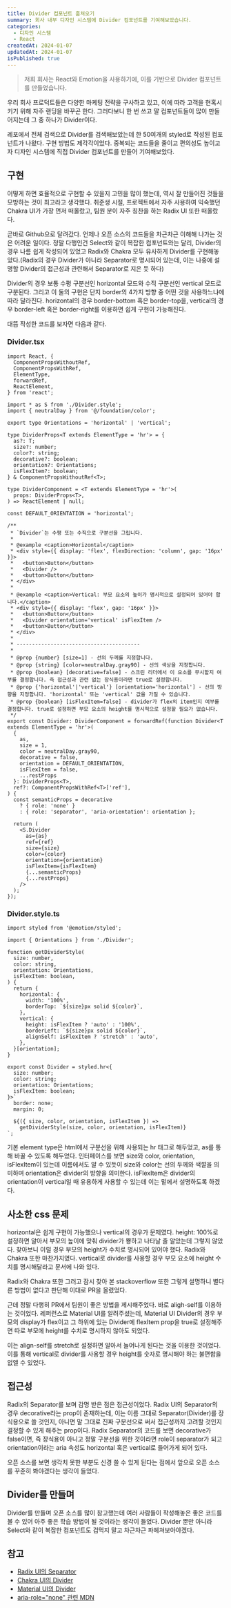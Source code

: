 ```yaml
---
title: Divider 컴포넌트 훔쳐오기
summary: 회사 내부 디자인 시스템에 Divider 컴포넌트를 기여해보았습니다.
categories:
  - 디자인 시스템
  - React
createdAt: 2024-01-07
updatedAt: 2024-01-07
isPublished: true
---
```


> 저희 회사는 React와 Emotion을 사용하기에, 이를 기반으로 Divider 컴포넌트를 만들었습니다.

우리 회사 프로덕트들은 다양한 마케팅 전략을 구사하고 있고, 이에 따라 고객을 현혹시키기 위해 자주 랜딩을 바꾸곤 한다. 그러다보니 한 번 쓰고 말 컴포넌트들이 많이 만들어지는데 그 중 하나가 Divider이다.

레포에서 전체 검색으로 Divider를 검색해보았는데 한 50여개의 styled로 작성된 컴포넌트가 나왔다. 구현 방법도 제각각이었다. 중복되는 코드들을 줄이고 편의성도 높이고자 디자인 시스템에 직접 Divider 컴포넌트를 만들어 기여해보았다.

## 구현

어떻게 하면 효율적으로 구현할 수 있을지 고민을 많이 했는데, 역시 잘 만들어진 것들을 모방하는 것이 최고라고 생각했다. 취준생 시절, 프로젝트에서 자주 사용하여 익숙했던 Chakra UI가 가장 먼저 떠올랐고, 팀원 분이 자주 칭찬을 하는 Radix UI 또한 떠올랐다.

곧바로 Github으로 달려갔다. 언제나 오픈 소스의 코드들을 차근차근 이해해 나가는 것은 어려운 일이다. 정말 다행인건 Select와 같이 복잡한 컴포넌트와는 달리, Divider의 경우 나름 쉽게 작성되어 있었고 Radix와 Chakra 모두 유사하게 Divider를 구현해놓았다.(Radix의 경우 Divider가 아니라 Separator로 명시되어 있는데, 이는 나중에 설명할 Divider의 접근성과 관련해서 Separator로 지은 듯 하다)

Divider의 경우 보통 수평 구분선인 horizontal 모드와 수직 구분선인 vertical 모드로 구분된다. 그리고 이 둘의 구현은 단지 border의 4가지 방향 중 어떤 것을 사용하느냐에 따라 달라진다. horizontal의 경우 border-bottom 혹은 border-top을, vertical의 경우 border-left 혹은 border-right를 이용하면 쉽게 구현이 가능해진다.

대뜸 작성한 코드를 보자면 다음과 같다.

### Divider.tsx

```tsx
import React, {
  ComponentPropsWithoutRef,
  ComponentPropsWithRef,
  ElementType,
  forwardRef,
  ReactElement,
} from 'react';

import * as S from './Divider.style';
import { neutralDay } from '@/foundation/color';

export type Orientations = 'horizontal' | 'vertical';

type DividerProps<T extends ElementType = 'hr'> = {
  as?: T;
  size?: number;
  color?: string;
  decorative?: boolean;
  orientation?: Orientations;
  isFlexItem?: boolean;
} & ComponentPropsWithoutRef<T>;

type DividerComponent = <T extends ElementType = 'hr'>(
  props: DividerProps<T>,
) => ReactElement | null;

const DEFAULT_ORIENTATION = 'horizontal';

/**
 * `Divider`는 수평 또는 수직으로 구분선을 그립니다.
 *
 * @example <caption>Horizontal</caption>
 * <div style={{ display: 'flex', flexDirection: 'column', gap: '16px' }}>
 *   <button>Button</button>
 *   <Divider />
 *   <button>Button</button>
 * </div>
 *
 * @example <caption>Vertical: 부모 요소의 높이가 명시적으로 설정되어 있어야 합니다.</caption>
 * <div style={{ display: 'flex', gap: '16px' }}>
 *   <button>Button</button>
 *   <Divider orientation='vertical' isFlexItem />
 *   <button>Button</button>
 * </div>
 *
 * ----------------------------------------
 *
 * @prop {number} [size=1] - 선의 두께를 지정합니다.
 * @prop {string} [color=neutralDay.gray90] - 선의 색상을 지정합니다.
 * @prop {boolean} [decorative=false] - 스크린 리더에서 이 요소를 무시할지 여부를 결정합니다. 즉 접근성과 관련 없는 장식용이라면 true로 설정합니다.
 * @prop {'horizontal'|'vertical'} [orientation='horizontal'] - 선의 방향을 지정합니다. 'horizontal' 또는 'vertical' 값을 가질 수 있습니다.
 * @prop {boolean} [isFlexItem=false] - divider가 flex의 item인지 여부를 결정합니다. true로 설정하면 부모 요소의 height를 명시적으로 설정할 필요가 없습니다.
 */
export const Divider: DividerComponent = forwardRef(function Divider<T extends ElementType = 'hr'>(
  {
    as,
    size = 1,
    color = neutralDay.gray90,
    decorative = false,
    orientation = DEFAULT_ORIENTATION,
    isFlexItem = false,
    ...restProps
  }: DividerProps<T>,
  ref?: ComponentPropsWithRef<T>['ref'],
) {
  const semanticProps = decorative
    ? { role: 'none' }
    : { role: 'separator', 'aria-orientation': orientation };

  return (
    <S.Divider
      as={as}
      ref={ref}
      size={size}
      color={color}
      orientation={orientation}
      isFlexItem={isFlexItem}
      {...semanticProps}
      {...restProps}
    />
  );
});
```

### Divider.style.ts

```tsx
import styled from '@emotion/styled';

import { Orientations } from './Divider';

function getDividerStyle(
  size: number,
  color: string,
  orientation: Orientations,
  isFlexItem: boolean,
) {
  return {
    horizontal: {
      width: '100%',
      borderTop: `${size}px solid ${color}`,
    },
    vertical: {
      height: isFlexItem ? 'auto' : '100%',
      borderLeft: `${size}px solid ${color}`,
      alignSelf: isFlexItem ? 'stretch' : 'auto',
    },
  }[orientation];
}

export const Divider = styled.hr<{
  size: number;
  color: string;
  orientation: Orientations;
  isFlexItem: boolean;
}>`
  border: none;
  margin: 0;

  ${({ size, color, orientation, isFlexItem }) =>
    getDividerStyle(size, color, orientation, isFlexItem)}
`;
```

기본 element type은 html에서 구분선을 위해 사용되는 hr 태그로 해두었고, as를 통해 바꿀 수 있도록 해두었다. 인터페이스를 보면 size와 color, orientation, isFlexItem이 있는데 이름에서도 알 수 있듯이 size와 color는 선의 두께와 색깔을 의미하며 orientation은 divider의 방향을 의미한다. isFlexItem은 divider의 orientation이 vertical일 때 유용하게 사용할 수 있는데 이는 밑에서 설명하도록 하겠다.

## 사소한 css 문제

horizontal은 쉽게 구현이 가능했으나 vertical의 경우가 문제였다. height: 100%로 설정하면 알아서 부모의 높이에 맞춰 divider가 뿅하고 나타날 줄 알았는데 그렇지 않았다. 찾아보니 이럴 경우 부모의 height가 수치로 명시되어 있어야 했다. Radix와 Chakra 또한 마찬가지였다. vertical로 divider를 사용할 경우 부모 요소에 height 수치를 명시해달라고 문서에 나와 있다.

Radix와 Chakra 또한 그러고 잠시 찾아 본 stackoverflow 또한 그렇게 설명하니 별다른 방법이 없다고 판단해 이대로 PR을 올렸었다.

근데 정말 다행히 PR에서 팀원이 좋은 방법을 제시해주었다. 바로 aligh-self를 이용하는 것이었다. 레퍼런스로 Material UI를 알려주셨는데, Material UI Divider의 경우 부모의 display가 flex이고 그 하위에 있는 Divider에 flexItem prop을 true로 설정해주면 따로 부모에 height를 수치로 명시하지 않아도 되었다.

이는 align-self를 stretch로 설정하면 알아서 늘어나게 된다는 것을 이용한 것이었다. 이를 통해 vertical로 divider를 사용할 경우 height를 숫자로 명시해야 하는 불편함을 없앨 수 있었다.

## 접근성

Radix의 Separator를 보며 감명 받은 점은 접근성이었다. Radix UI의 Separator의 경우 decorative라는 prop이 존재하는데, 이는 이름 그대로 Separator(Divider)를 장식용으로 쓸 것인지, 아니면 말 그대로 진짜 구분선으로 써서 접근성까지 고려할 것인지 결정할 수 있게 해주는 prop이다. Radix Separator의 코드를 보면 decorative가 false이면, 즉 장식용이 아니고 정말 구분선을 위한 것이라면 role이 separator가 되고 orientation이라는 aria 속성도 horizontal 혹은 vertical로 들어가게 되어 있다.

오픈 소스를 보면 생각치 못한 부분도 신경 쓸 수 있게 된다는 점에서 앞으로 오픈 소스를 꾸준히 봐야겠다는 생각이 들었다.

## Divider를 만들며

Divider를 만들며 오픈 소스를 많이 참고했는데 여러 사람들이 작성해놓은 좋은 코드를 볼 수 있어 아주 좋은 학습 방법이 될 것이라는 생각이 들었다. Divider 뿐만 아니라 Select와 같이 복잡한 컴포넌트도 겁먹지 말고 차근차근 파헤쳐보아야겠다.

## 참고

- [Radix UI의 Separator](https://github.com/radix-ui/primitives/blob/main/packages/react/separator/src/Separator.tsx)
- [Chakra UI의 Divider](https://github.com/chakra-ui/chakra-ui/blob/main/packages/components/layout/src/divider.tsx)
- [Material UI의 Divider](https://mui.com/material-ui/react-divider/#flex-item)
- [aria-role="none" 관련 MDN](https://developer.mozilla.org/en-US/docs/Web/Accessibility/ARIA/Roles/none_role)
